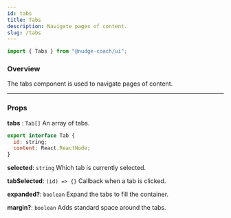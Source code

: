 ```yaml
---
id: tabs
title: Tabs
description: Navigate pages of content.
slug: /tabs
---
```


```jsx
import { Tabs } from "@nudge-coach/ui";
```

### Overview

The tabs component is used to navigate pages of content.

---

### Props

**tabs** : `Tab[]` An array of tabs.

```jsx
export interface Tab {
  id: string;
  content: React.ReactNode;
}
```

**selected**: `string` Which tab is currently selected.

**tabSelected**: `(id) => {}` Callback when a tab is clicked.

**expanded?**: `boolean` Expand the tabs to fill the container.

**margin?**: `boolean` Adds standard space around the tabs.
